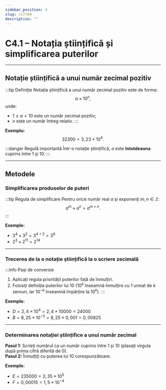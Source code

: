 ```yaml
---
sidebar_position: 4
slug: /c7/04
description: ""
---
```


# C4.1 – Notația științifică și simplificarea puterilor

---

## Notație științifică a unui număr zecimal pozitiv

:::tip Definiție
Notația științifică a unui număr zecimal pozitiv este de forma:
$$
a \times 10^n,
$$
unde:
- $1 \le a < 10$ este un număr zecimal pozitiv;
- $n$ este un număr întreg relativ.
:::

**Exemplu:**
$$
32300 = 3,23 \times 10^4.
$$

:::danger Regulă importantă
Într-o notație științifică, $a$ este **întotdeauna** cuprins între 1 și 10.
:::

---

## Metodele

### Simplificarea produselor de puteri

:::tip Regula de simplificare
Pentru orice număr real $a$ și exponenți $m,n \in \mathbb{Z}$:
$$
a^m \times a^n = a^{m+n}.
$$
:::

**Exemple:**
- $3^4 \times 3^2 = 3^{4+2} = 3^6$
- $2^3 \times 2^{11} = 2^{14}$

---

### Trecerea de la o notație științifică la o scriere zecimală

:::info Pași de conversie
1. Aplicați regula priorității puterilor față de înmulțiri.  
2. Folosiți definiția puterilor lui 10 ($10^k$ înseamnă înmulțire cu 1 urmat de $k$ zerouri, iar $10^{-k}$ înseamnă împărțire la $10^k$).
:::

**Exemple:**
- $D = 2,4 \times 10^4 = 2,4 \times 10000 = 24000$
- $B = 8,25 \times 10^{-3} = 8,25 \times 0,001 = 0,00825$

---

### Determinarea notației științifice a unui număr zecimal

**Pasul 1:** Scrieți numărul ca un număr cuprins între 1 și 10 (plasați virgula după prima cifră diferită de 0).  
**Pasul 2:** Înmulțiți cu puterea lui 10 corespunzătoare.

**Exemple:**
- $E = 235000 = 2,35 \times 10^5$
- $F = 0,00015 = 1,5 \times 10^{-4}$
